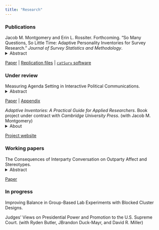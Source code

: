 ```yaml
---
title: "Research"
---
```


### Publications

Jacob M. Montgomery and Erin L. Rossiter. Forthcoming. "So Many Questions, So Little Time: Adaptive Personality Inventories for Survey Research." *Journal of Survey Statistics and Methodology*.
<details><summary>Abstract</summary>
One of the most difficult tasks facing survey researchers is balancing the imperative to keep surveys short with the need to measure important concepts accurately. Not only are long batteries prohibitively expensive but lengthy surveys can also lead to less informative answers from respondents. Yet, scholars often wish to measure traits that require a multi-item battery. To resolve these contradicting constraints, we propose the use of adaptive inventories. This approach uses computerized adaptive testing methods to minimize the number of questions each respondent must answer while maximizing the accuracy of the resulting measurement. We provide evidence supporting the utility of adaptive inventories through an empirically informed simulation study, an experimental study, and a detailed case study using data from the 2016 American National Election Study (ANES) Pilot. The simulation and experiment illustrate the superior performance of adaptive inventories relative to fixed-reduced batteries in terms of precision and accuracy. The ANES analysis serves as an illustration of how adaptive inventories can be developed and fielded and also validates an adaptive inventory with a nationally representative sample. Critically, we provide extensive software tools that allow researchers to incorporate adaptive inventories into their own surveys.
</details> 

[Paper](https://doi.org/10.1093/jssam/smz027) | [Replication files](https://doi.org/10.7910/DVN/BRJAPZ) | [`catSurv` software](https://cran.r-project.org/package=catSurv)

### Under review

Measuring Agenda Setting in Interactive Political Communications.
<details><summary>Abstract</summary>
While strategies exist to measure actors’ efforts to set policy, media, and lawmaking agendas, political scientists lack a method for identifying and accurately measuring another form of agenda setting that lies under the surface anytime two people talk. Within interactions, such as debates, deliberations, and discussions, actors can set the agenda by shifting others’ attention to their preferred topics. In this article, I use a topic model that locates where topic shifts occur within an interaction in order to measure the relative agenda-setting power of actors (Nguyen et al. 2014). Validation exercises show that the model accurately identifies topic shifts and infers coherent topics. Three empirical applications also validate the agenda-setting measure within different political settings: US presidential debates, in-person deliberations, and online discussions. These applications show that successfully setting the agenda can shape an interaction’s outcomes, demonstrating the importance of continued research on this form of agenda setting.
</details> 

[Paper](files/agenda_setting.pdf) | [Appendix](files/agenda_setting_appendix.pdf)


*Adaptive Inventories: A Practical Guide for Applied Researchers*. Book project under contract with *Cambridge University Press*. (with Jacob M. Montgomery)
<details><summary>About</summary>
We provide a detailed introduction to adaptive inventories, a method
that can help survey researchers measure important latent traits or attitudes accurately
while minimizing the number of survey items a respondents must answer. In addition to a theoretical overview of the method, we provide a suite of tools and tricks for
integrating it into the normal survey process.
</details>
[Project website](https://catsurv.com/)


### Working papers

The Consequences of Interparty Conversation on Outparty Affect and Stereotypes.
<details><summary>Abstract</summary>
Americans increasingly dislike members of the opposite political party and associate negative trait stereotypes with them such as close-minded, mean, and hypocritical. Nevertheless, media, politicians, and nonprofits promote conversation with opposing party members as a remedy to America’s non-ideological divide. How do conversations that cross party lines impact the negative feelings and perceptions Americans hold for opposing party members? How might the consequences of conversations that touch on politics differ from those that do not? I assess the effect of interparty conversation on how partisans feel and think about the outparty using an experiment that manipulates whether a pair of opposing party members engage in conversation or not, and if so, whether they discuss a political or non-political topic. This experiment takes two novel approaches. First, I develop an algorithm to implement a blocked cluster design in settings where the researcher controls what clusters (e.g., conversations) form. Second, I develop a chat software so participants can have real-time, written conversations online. I find that conversation mitigates negative outparty affect and deters future use of negative stereotypes to
describe the outparty. This positive effect holds for both non-political and political conversations. Surprisingly, I do not find evidence to suggest that talking politics is any less effective than avoiding overtly political topics for improving a partisan’s negative view of the outparty. These results provide new evidence that interparty conversation, whether politically-charged or not, can work to undo the negative view of outparty members held by many Americans.
</details>

[Paper](files/conversations.pdf)


### In progress

Improving Balance in Group-Based Lab Experiments with Blocked Cluster Designs.

Judges' Views on Presidential Power and Promotion to the U.S. Supreme Court. (with Ryden Butler, JBrandon Duck-Mayr, and David R. Miller)